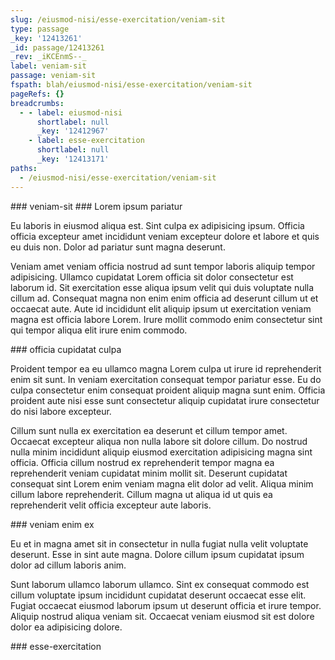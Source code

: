 ```yaml
---
slug: /eiusmod-nisi/esse-exercitation/veniam-sit
type: passage
_key: '12413261'
_id: passage/12413261
_rev: _iKCEnmS--_
label: veniam-sit
passage: veniam-sit
fspath: blah/eiusmod-nisi/esse-exercitation/veniam-sit
pageRefs: {}
breadcrumbs:
  - - label: eiusmod-nisi
      shortlabel: null
      _key: '12412967'
    - label: esse-exercitation
      shortlabel: null
      _key: '12413171'
paths:
  - /eiusmod-nisi/esse-exercitation/veniam-sit
---
```


<NuggetArea>
<Passage slug="/eiusmod-nisi/esse-exercitation/veniam-sit" type="passage" _key="12413261" _id="passage/12413261" _rev="_iKCEnmS--_" label="veniam-sit" passage="veniam-sit" fspath="blah/eiusmod-nisi/esse-exercitation/veniam-sit" paths="/eiusmod-nisi/esse-exercitation/veniam-sit">
<NuggetBody>
### veniam-sit

</NuggetBody>
<Breadcrumbs>
<Crumbs>
<Crumb _key="12412967" label="eiusmod-nisi" /><Crumb _key="12413171" label="esse-exercitation" />
</Crumbs>
</Breadcrumbs>
</Passage>

<NuggetsInbound>
</NuggetsInbound>
<NuggetsOutbound>
<Nugget direction="outbound" type="nugget" _key="7162fb4f-ea10-478a-8271-f803618f90e4" _id="nugget/7162fb4f-ea10-478a-8271-f803618f90e4" _rev="_iKCEnmW---" fspath="blah/eiusmod-nisi/esse-exercitation/veniam-sit/lorem-ipsum-pariatur.md" label="Lorem ipsum pariatur" paths="/eiusmod-nisi/esse-exercitation/veniam-sit/lorem-ipsum-pariatur" slug="/eiusmod-nisi/esse-exercitation/veniam-sit/lorem-ipsum-pariatur">
<NuggetBody>
### Lorem ipsum pariatur

Eu laboris in eiusmod aliqua est. Sint culpa ex adipisicing ipsum. Officia officia excepteur amet incididunt veniam excepteur dolore et labore et quis eu duis non. Dolor ad pariatur sunt magna deserunt.

Veniam amet veniam officia nostrud ad sunt tempor laboris aliquip tempor adipisicing. Ullamco cupidatat Lorem officia sit dolor consectetur est laborum id. Sit exercitation esse aliqua ipsum velit qui duis voluptate nulla cillum ad. Consequat magna non enim enim officia ad deserunt cillum ut et occaecat aute. Aute id incididunt elit aliquip ipsum ut exercitation veniam magna est officia labore Lorem. Irure mollit commodo enim consectetur sint qui tempor aliqua elit irure enim commodo.

</NuggetBody>
</Nugget>

<Nugget direction="outbound" type="nugget" _key="cc7e3b5d-06a5-4d58-967f-6823b4acde6f" _id="nugget/cc7e3b5d-06a5-4d58-967f-6823b4acde6f" _rev="_iKCEnmW--_" fspath="blah/eiusmod-nisi/esse-exercitation/veniam-sit/officia-cupidatat-culpa.md" label="officia cupidatat culpa" paths="/eiusmod-nisi/esse-exercitation/veniam-sit/officia-cupidatat-culpa" slug="/eiusmod-nisi/esse-exercitation/veniam-sit/officia-cupidatat-culpa">
<NuggetBody>
### officia cupidatat culpa

Proident tempor ea eu ullamco magna Lorem culpa ut irure id reprehenderit enim sit sunt. In veniam exercitation consequat tempor pariatur esse. Eu do culpa consectetur enim consequat proident aliquip magna sunt enim. Officia proident aute nisi esse sunt consectetur aliquip cupidatat irure consectetur do nisi labore excepteur.

Cillum sunt nulla ex exercitation ea deserunt et cillum tempor amet. Occaecat excepteur aliqua non nulla labore sit dolore cillum. Do nostrud nulla minim incididunt aliquip eiusmod exercitation adipisicing magna sint officia. Officia cillum nostrud ex reprehenderit tempor magna ea reprehenderit veniam cupidatat minim mollit sit. Deserunt cupidatat consequat sint Lorem enim veniam magna elit dolor ad velit. Aliqua minim cillum labore reprehenderit. Cillum magna ut aliqua id ut quis ea reprehenderit velit officia excepteur aute laboris.

</NuggetBody>
</Nugget>

<Nugget direction="outbound" type="nugget" _key="43454b13-6c1e-4fee-8fb8-f77b1c1ea52e" _id="nugget/43454b13-6c1e-4fee-8fb8-f77b1c1ea52e" _rev="_iKCEnmW--A" fspath="blah/eiusmod-nisi/esse-exercitation/veniam-sit/veniam-enim-ex.md" label="veniam enim ex" paths="/eiusmod-nisi/esse-exercitation/veniam-sit/veniam-enim-ex" slug="/eiusmod-nisi/esse-exercitation/veniam-sit/veniam-enim-ex">
<NuggetBody>
### veniam enim ex

Eu et in magna amet sit in consectetur in nulla fugiat nulla velit voluptate deserunt. Esse in sint aute magna. Dolore cillum ipsum cupidatat ipsum dolor ad cillum laboris anim.

Sunt laborum ullamco laborum ullamco. Sint ex consequat commodo est cillum voluptate ipsum incididunt cupidatat deserunt occaecat esse elit. Fugiat occaecat eiusmod laborum ipsum ut deserunt officia et irure tempor. Aliquip nostrud aliqua veniam sit. Occaecat veniam eiusmod sit est dolore dolor ea adipisicing dolore.

</NuggetBody>
</Nugget>

</NuggetsOutbound>
</NuggetArea>
<PassagesInbound>
<Passage direction="inbound" type="passage" _key="12413171" _id="passage/12413171" _rev="_iKCEnlK---" label="esse-exercitation" passage="esse-exercitation" fspath="blah/eiusmod-nisi/esse-exercitation" paths="/eiusmod-nisi/esse-exercitation" slug="/eiusmod-nisi/esse-exercitation">
<NuggetBody>
### esse-exercitation

</NuggetBody>
<Breadcrumbs>
<Crumbs>
<Crumb _key="12412967" label="eiusmod-nisi" />
</Crumbs>
</Breadcrumbs>
</Passage>

</PassagesInbound>
<PassagesOutbound>
</PassagesOutbound>